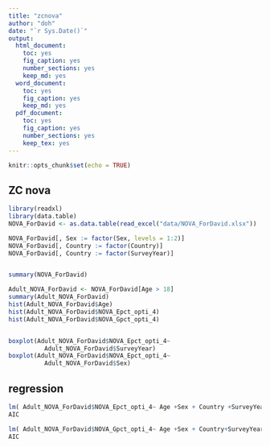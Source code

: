 ```yaml
---
title: "zcnova"
author: "doh"
date: "`r Sys.Date()`"
output: 
  html_document: 
    toc: yes
    fig_caption: yes
    number_sections: yes
    keep_md: yes
  word_document: 
    toc: yes
    fig_caption: yes
    keep_md: yes
  pdf_document: 
    toc: yes
    fig_caption: yes
    number_sections: yes
    keep_tex: yes
---
```


```r
knitr::opts_chunk$set(echo = TRUE)
```

## ZC nova



```r
library(readxl)
library(data.table)
NOVA_ForDavid <- as.data.table(read_excel("data/NOVA_ForDavid.xlsx"))

NOVA_ForDavid[, Sex := factor(Sex, levels = 1:2)]
NOVA_ForDavid[, Country := factor(Country)]
NOVA_ForDavid[, Country := factor(SurveyYear)]


summary(NOVA_ForDavid)

Adult_NOVA_ForDavid <- NOVA_ForDavid[Age > 18]
summary(Adult_NOVA_ForDavid)
hist(Adult_NOVA_ForDavid$Age)
hist(Adult_NOVA_ForDavid$NOVA_Epct_opti_4)
hist(Adult_NOVA_ForDavid$NOVA_Gpct_opti_4)


boxplot(Adult_NOVA_ForDavid$NOVA_Epct_opti_4~
          Adult_NOVA_ForDavid$SurveyYear)
boxplot(Adult_NOVA_ForDavid$NOVA_Epct_opti_4~
          Adult_NOVA_ForDavid$Sex)
```

## regression



```r
lm( Adult_NOVA_ForDavid$NOVA_Epct_opti_4~ Age +Sex + Country +SurveyYear, Adult_NOVA_ForDavid)
AIC

lm( Adult_NOVA_ForDavid$NOVA_Gpct_opti_4~ Age +Sex + Country+SurveyYear, Adult_NOVA_ForDavid)
AIC

```


